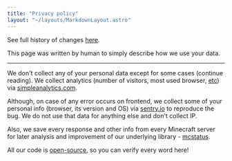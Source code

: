 ```yaml
---
title: "Privacy policy"
layout: "~/layouts/MarkdownLayout.astro"
---
```


See full history of changes [here](https://github.com/StatusMC/frontend/blob/master/src/pages/privacy.mdx).

This page was written by human to simply describe how we use your data.

---

We don't collect any of your personal data except for some cases (continue reading). We collect analytics (number of visitors, most used browser, [etc](https://docs.simpleanalytics.com/what-we-collect)) via [simpleanalytics.com](http://simpleanalytics.com).

Although, on case of any error occurs on frontend, we collect some of your personal info (browser, its version and OS) via [sentry.io](http://sentry.io) to reproduce the bug. We do not use that data for anything else and don't collect IP.

Also, we save every response and other info from every Minecraft server for later analysis and improvement of our underlying library - [mcstatus](https://github.com/py-mine/mcstatus).

All our code is [open-source](https://github.com/StatusMC), so you can verify every word here!
